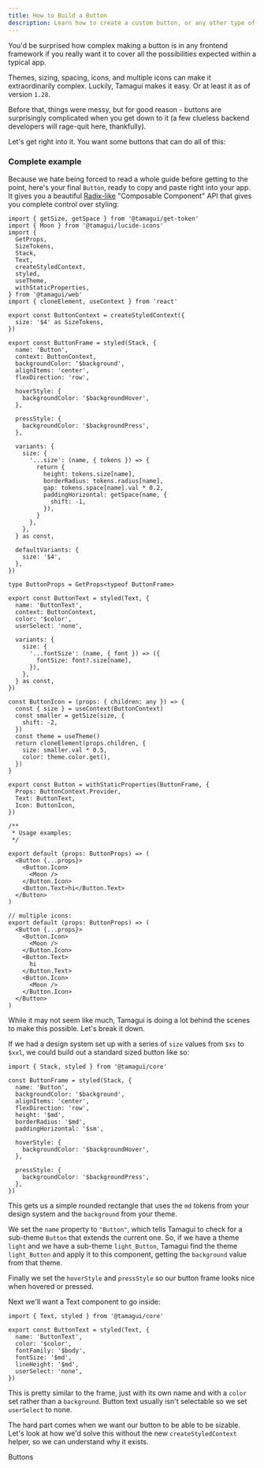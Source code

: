 ```yaml
---
title: How to Build a Button
description: Learn how to create a custom button, or any other type of component that uses a composable component API.
---
```


<IntroParagraph>
  You'd be surprised how complex making a button is in any frontend framework if you
  really want it to cover all the possibilities expected within a typical app.
</IntroParagraph>

Themes, sizing, spacing, icons, and multiple icons can make it extraordinarily complex. Luckily, Tamagui makes it easy. Or at least it as of version `1.28`.

Before that, things were messy, but for good reason - buttons are surprisingly complicated when you get down to it (a few clueless backend developers will rage-quit here, thankfully).

Let's get right into it. You want some buttons that can do all of this:

<HeroContainer>
  <ButtonDemo />
</HeroContainer>

### Complete example

Because we hate being forced to read a whole guide before getting to the point, here's your final `Button`, ready to copy and paste right into your app. It gives you a beautiful [Radix-like](https://www.radix-ui.com/) "Composable Component" API that gives you complete control over styling:

```tsx
import { getSize, getSpace } from '@tamagui/get-token'
import { Moon } from '@tamagui/lucide-icons'
import {
  GetProps,
  SizeTokens,
  Stack,
  Text,
  createStyledContext,
  styled,
  useTheme,
  withStaticProperties,
} from '@tamagui/web'
import { cloneElement, useContext } from 'react'

export const ButtonContext = createStyledContext({
  size: '$4' as SizeTokens,
})

export const ButtonFrame = styled(Stack, {
  name: 'Button',
  context: ButtonContext,
  backgroundColor: '$background',
  alignItems: 'center',
  flexDirection: 'row',

  hoverStyle: {
    backgroundColor: '$backgroundHover',
  },

  pressStyle: {
    backgroundColor: '$backgroundPress',
  },

  variants: {
    size: {
      '...size': (name, { tokens }) => {
        return {
          height: tokens.size[name],
          borderRadius: tokens.radius[name],
          gap: tokens.space[name].val * 0.2,
          paddingHorizontal: getSpace(name, {
            shift: -1,
          }),
        }
      },
    },
  } as const,

  defaultVariants: {
    size: '$4',
  },
})

type ButtonProps = GetProps<typeof ButtonFrame>

export const ButtonText = styled(Text, {
  name: 'ButtonText',
  context: ButtonContext,
  color: '$color',
  userSelect: 'none',

  variants: {
    size: {
      '...fontSize': (name, { font }) => ({
        fontSize: font?.size[name],
      }),
    },
  } as const,
})

const ButtonIcon = (props: { children: any }) => {
  const { size } = useContext(ButtonContext)
  const smaller = getSize(size, {
    shift: -2,
  })
  const theme = useTheme()
  return cloneElement(props.children, {
    size: smaller.val * 0.5,
    color: theme.color.get(),
  })
}

export const Button = withStaticProperties(ButtonFrame, {
  Props: ButtonContext.Provider,
  Text: ButtonText,
  Icon: ButtonIcon,
})

/**
 * Usage examples:
 */

export default (props: ButtonProps) => (
  <Button {...props}>
    <Button.Icon>
      <Moon />
    </Button.Icon>
    <Button.Text>hi</Button.Text>
  </Button>
)

// multiple icons:
export default (props: ButtonProps) => (
  <Button {...props}>
    <Button.Icon>
      <Moon />
    </Button.Icon>
    <Button.Text>
      hi
    </Button.Text>
    <Button.Icon>
      <Moon />
    </Button.Icon>
  </Button>
)
```

While it may not seem like much, Tamagui is doing a lot behind the scenes to make this possible. Let's break it down.

If we had a design system set up with a series of `size` values from `$xs` to `$xxl`, we could build out a standard sized button like so:

```tsx
import { Stack, styled } from '@tamagui/core'

const ButtonFrame = styled(Stack, {
  name: 'Button',
  backgroundColor: '$background',
  alignItems: 'center',
  flexDirection: 'row',
  height: '$md',
  borderRadius: '$md',
  paddingHorizontal: '$sm',

  hoverStyle: {
    backgroundColor: '$backgroundHover',
  },

  pressStyle: {
    backgroundColor: '$backgroundPress',
  },
})
```

This gets us a simple rounded rectangle that uses the `md` tokens from your design system and the `background` from your theme.

We set the `name` property to `"Button"`, which tells Tamagui to check for a sub-theme `Button` that extends the current one. So, if we have a theme `light` and we have a sub-theme `light_Button`, Tamagui find the theme `light_Button` and apply it to this component, getting the `background` value from that theme.

Finally we set the `hoverStyle` and `pressStyle` so our button frame looks nice when hovered or pressed.

Next we'll want a Text component to go inside:

```tsx
import { Text, styled } from '@tamagui/core'

export const ButtonText = styled(Text, {
  name: 'ButtonText',
  color: '$color',
  fontFamily: '$body',
  fontSize: '$md',
  lineHeight: '$md',
  userSelect: 'none',
})
```

This is pretty similar to the frame, just with its own name and with a `color` set rather than a `background`. Button text usually isn't selectable so we set `userSelect` to none.

The hard part comes when we want our button to be able to be sizable. Let's look at how we'd solve this without the new `createStyledContext` helper, so we can understand why it exists.

Buttons
